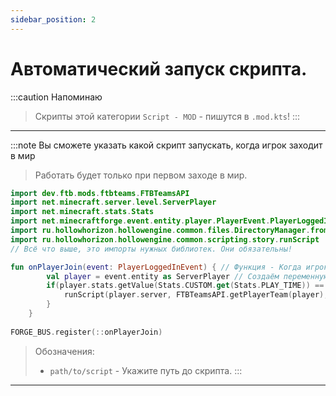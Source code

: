 ```yaml
---
sidebar_position: 2
---
```


# Автоматический запуск скрипта.

:::caution Напоминаю
> Скрипты этой категории `Script - MOD` - пишутся в `.mod.kts`!
:::

---

:::note Вы сможете указать какой скрипт запускать, когда игрок заходит в мир
> Работать будет только при первом заходе в мир.

```kts
import dev.ftb.mods.ftbteams.FTBTeamsAPI
import net.minecraft.server.level.ServerPlayer
import net.minecraft.stats.Stats
import net.minecraftforge.event.entity.player.PlayerEvent.PlayerLoggedInEvent
import ru.hollowhorizon.hollowengine.common.files.DirectoryManager.fromReadablePath
import ru.hollowhorizon.hollowengine.common.scripting.story.runScript
// Всё что выше, это импорты нужных библиотек. Они обязательны!

fun onPlayerJoin(event: PlayerLoggedInEvent) { // Функция - Когда игрок подключаемя к миру
        val player = event.entity as ServerPlayer // Создаём переменную Игрок
        if(player.stats.getValue(Stats.CUSTOM.get(Stats.PLAY_TIME)) == 0) {
            runScript(player.server, FTBTeamsAPI.getPlayerTeam(player), "<path/to/script>".fromReadablePath()) // ЗАпускаем указанный скрипт
        }
    }
    
FORGE_BUS.register(::onPlayerJoin)
```
> Обозначения:
> - `path/to/script` - Укажите путь до скрипта.
:::

---

